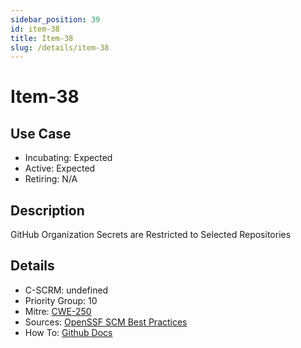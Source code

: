 ```yaml
---
sidebar_position: 39
id: item-38
title: Item-38
slug: /details/item-38
---
```


# Item-38

## Use Case

- Incubating: Expected
- Active: Expected
- Retiring: N/A

## Description

GitHub Organization Secrets are Restricted to Selected Repositories

## Details

- C-SCRM: undefined
- Priority Group: 10
- Mitre: [CWE-250](https://cwe.mitre.org/data/definitions/250.html)
- Sources: [OpenSSF SCM Best Practices](https://best.openssf.org/SCM-BestPractices/github/actions/all_repositories_can_run_github_actions.html)
- How To: [Github Docs](https://docs.github.com/en/repositories/managing-your-repositorys-settings-and-features/enabling-features-for-your-repository/managing-github-actions-settings-for-a-repository#managing-github-actions-permissions-for-your-repository)


